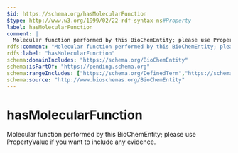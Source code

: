 ```yaml
---
$id: https://schema.org/hasMolecularFunction
$type: http://www.w3.org/1999/02/22-rdf-syntax-ns#Property
label: hasMolecularFunction
comment: |
  Molecular function performed by this BioChemEntity; please use PropertyValue if you want to include any evidence.
rdfs:comment: "Molecular function performed by this BioChemEntity; please use PropertyValue if you want to include any evidence."
rdfs:label: "hasMolecularFunction"
schema:domainIncludes: "https://schema.org/BioChemEntity"
schema:isPartOf: "https://pending.schema.org"
schema:rangeIncludes: ["https://schema.org/DefinedTerm","https://schema.org/URL","https://schema.org/PropertyValue"]
schema:source: "http://www.bioschemas.org/BioChemEntity"
---
```


# hasMolecularFunction

Molecular function performed by this BioChemEntity; please use PropertyValue if you want to include any evidence.

